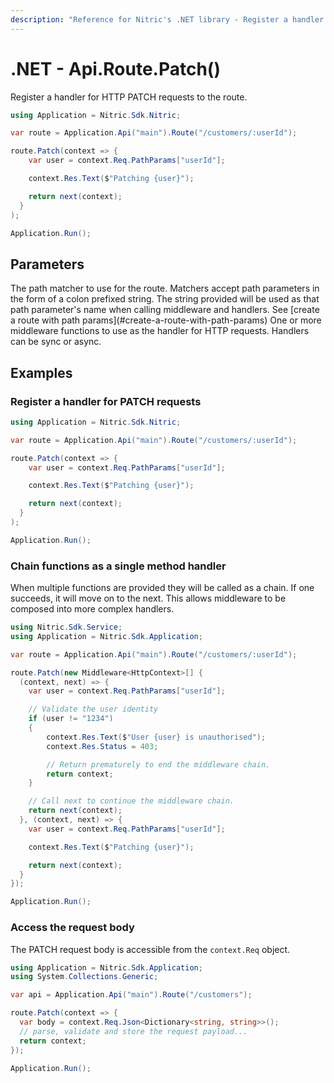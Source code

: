 ```yaml
---
description: "Reference for Nitric's .NET library - Register a handler for HTTP PATCH requests to the route."
---
```


# .NET - Api.Route.Patch()

Register a handler for HTTP PATCH requests to the route.

```csharp
using Application = Nitric.Sdk.Nitric;

var route = Application.Api("main").Route("/customers/:userId");

route.Patch(context => {
    var user = context.Req.PathParams["userId"];

    context.Res.Text($"Patching {user}");

    return next(context);
  }
);

Application.Run();
```

## Parameters

<Properties>
  <Property name="match" type="string" required>
    The path matcher to use for the route. Matchers accept path parameters in
    the form of a colon prefixed string. The string provided will be used as
    that path parameter's name when calling middleware and handlers. See [create
    a route with path params](#create-a-route-with-path-params)
  </Property>
  <Property
    name="...middleware"
    type="Middleware&lt;HttpContext&gt; or Func&lt;HttpContext, HttpContext&gt;"
    required
  >
    One or more middleware functions to use as the handler for HTTP requests.
    Handlers can be sync or async.
  </Property>
</Properties>

## Examples

### Register a handler for PATCH requests

```csharp
using Application = Nitric.Sdk.Nitric;

var route = Application.Api("main").Route("/customers/:userId");

route.Patch(context => {
    var user = context.Req.PathParams["userId"];

    context.Res.Text($"Patching {user}");

    return next(context);
  }
);

Application.Run();
```

### Chain functions as a single method handler

When multiple functions are provided they will be called as a chain. If one succeeds, it will move on to the next. This allows middleware to be composed into more complex handlers.

```csharp
using Nitric.Sdk.Service;
using Application = Nitric.Sdk.Application;

var route = Application.Api("main").Route("/customers/:userId");

route.Patch(new Middleware<HttpContext>[] {
  (context, next) => {
    var user = context.Req.PathParams["userId"];

    // Validate the user identity
    if (user != "1234")
    {
        context.Res.Text($"User {user} is unauthorised");
        context.Res.Status = 403;

        // Return prematurely to end the middleware chain.
        return context;
    }

    // Call next to continue the middleware chain.
    return next(context);
  }, (context, next) => {
    var user = context.Req.PathParams["userId"];

    context.Res.Text($"Patching {user}");

    return next(context);
  }
});

Application.Run();
```

### Access the request body

The PATCH request body is accessible from the `context.Req` object.

```csharp
using Application = Nitric.Sdk.Application;
using System.Collections.Generic;

var api = Application.Api("main").Route("/customers");

route.Patch(context => {
  var body = context.Req.Json<Dictionary<string, string>>();
  // parse, validate and store the request payload...
  return context;
});

Application.Run();
```
